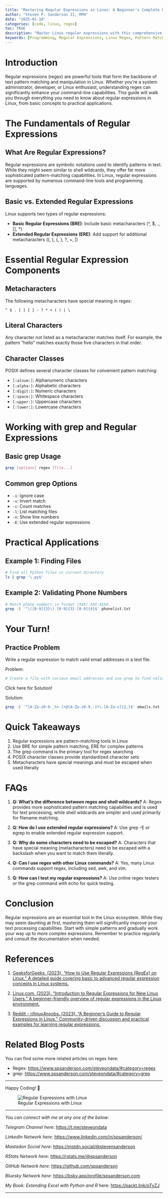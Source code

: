 ```yaml
---
title: "Mastering Regular Expressions in Linux: A Beginner's Complete Guide"
author: "Steven P. Sanderson II, MPH"
date: "2025-01-10"
categories: [code, linux, regex]
toc: TRUE
description: "Master Linux regular expressions with this comprehensive guide. Learn pattern matching, metacharacters, and practical examples for effective text manipulation in Linux"
keywords: [Programming, Regular Expressions, Linux Regex, Pattern Matching, grep Command, Text Manipulation, Linux grep regular expressions, Basic regular expressions Linux, Basic Regular Expressions, Extended Regular Expressions, Regex Syntax, Linux Command Line, POSIX Character Classes, How to use regular expressions in Linux, Beginner's guide to regex in Linux, Advanced regex patterns for Linux, Examples of regex with grep command, Understanding metacharacters in Linux regex, Extended regular expressions Linux, POSIX regular expressions, Regular expression metacharacters Linux, Linux regex patterns, Regular expression syntax Linux, Regex matching in Linux, Linux text pattern matching, Command line regex Linux]
---
```


# Introduction

Regular expressions (regex) are powerful tools that form the backbone of text pattern matching and manipulation in Linux. Whether you're a system administrator, developer, or Linux enthusiast, understanding regex can significantly enhance your command-line capabilities. This guide will walk you through everything you need to know about regular expressions in Linux, from basic concepts to practical applications.

# The Fundamentals of Regular Expressions

## What Are Regular Expressions?

Regular expressions are symbolic notations used to identify patterns in text. While they might seem similar to shell wildcards, they offer far more sophisticated pattern-matching capabilities. In Linux, regular expressions are supported by numerous command-line tools and programming languages.

## Basic vs. Extended Regular Expressions

Linux supports two types of regular expressions:

-   **Basic Regular Expressions (BRE)**: Include basic metacharacters (\^, \$, ., \[\], \*)
-   **Extended Regular Expressions (ERE)**: Add support for additional metacharacters ((, ), {, }, ?, +, \|)

# Essential Regular Expression Components

## Metacharacters

The following metacharacters have special meaning in regex:

```         
^ $ . [ ] { } - ? * + ( ) | \
```

## Literal Characters

Any character not listed as a metacharacter matches itself. For example, the pattern "hello" matches exactly those five characters in that order.

## Character Classes

POSIX defines several character classes for convenient pattern matching:

-   `[:alnum:]`: Alphanumeric characters
-   `[:alpha:]`: Alphabetic characters
-   `[:digit:]`: Numeric characters
-   `[:space:]`: Whitespace characters
-   `[:upper:]`: Uppercase characters
-   `[:lower:]`: Lowercase characters

# Working with grep and Regular Expressions

## Basic grep Usage

``` bash
grep [options] regex [file...]
```

## Common grep Options

-   `-i`: Ignore case
-   `-v`: Invert match
-   `-c`: Count matches
-   `-l`: List matching files
-   `-n`: Show line numbers
-   `-E`: Use extended regular expressions

# Practical Applications

## Example 1: Finding Files

``` bash
# Find all Python files in current directory
ls | grep '\.py$'
```

## Example 2: Validating Phone Numbers

``` bash
# Match phone numbers in format (XXX) XXX-XXXX
grep -E '^\([0-9]{3}\) [0-9]{3}-[0-9]{4}$' phonelist.txt
```

# Your Turn!

## Practice Problem

Write a regular expression to match valid email addresses in a text file.

Problem:

``` bash
# Create a file with various email addresses and use grep to find valid ones
```

<detaills>

<summary>Click here for Solution!</summary>

Solution:

``` bash
grep -E '^[A-Za-z0-9._%+-]+@[A-Za-z0-9.-]+\.[A-Za-z]{2,}$' emails.txt
```

</details>

# Quick Takeaways

1.  Regular expressions are pattern-matching tools in Linux
2.  Use BRE for simple pattern matching, ERE for complex patterns
3.  The grep command is the primary tool for regex searching
4.  POSIX character classes provide standardized character sets
5.  Metacharacters have special meanings and must be escaped when used literally

# FAQs

1.  **Q: What's the difference between regex and shell wildcards?** A: Regex provides more sophisticated pattern matching capabilities and is used for text processing, while shell wildcards are simpler and used primarily for filename matching.

2.  **Q: How do I use extended regular expressions?** A: Use grep -E or egrep to enable extended regular expression support.

3.  **Q: Why do some characters need to be escaped?** A: Characters that have special meaning (metacharacters) need to be escaped with a backslash when you want to match them literally.

4.  **Q: Can I use regex with other Linux commands?** A: Yes, many Linux commands support regex, including sed, awk, and vim.

5.  **Q: How can I test my regular expressions?** A: Use online regex testers or the grep command with echo for quick testing.

# Conclusion

Regular expressions are an essential tool in the Linux ecosystem. While they may seem daunting at first, mastering them will significantly improve your text processing capabilities. Start with simple patterns and gradually work your way up to more complex expressions. Remember to practice regularly and consult the documentation when needed.

# References

1.  [GeeksforGeeks. (2023). "How to Use Regular Expressions (RegEx) on Linux." A detailed guide covering basic to advanced regular expression concepts in Linux systems.](https://www.geeksforgeeks.org/how-to-use-regular-expressions-regex-on-linux/)

2.  [Linux.com. (2023). "Introduction to Regular Expressions for New Linux Users." A beginner-friendly overview of regular expressions in the Linux environment.](https://www.linux.com/topic/desktop/introduction-regular-expressions-new-linux-users/)

3.  [Reddit - r/linux4noobs. (2023). "A Beginner's Guide to Regular Expressions in Linux." Community-driven discussion and practical examples for learning regular expressions.](https://www.reddit.com/r/linux4noobs/comments/3cvpxu/a_beginners_guide_to_regular_expressions_in_linux/)

# Related Blog Posts

You can find some more related articles on regex here:

- Regex: [https://www.spsanderson.com/steveondata/#category=regex](https://www.spsanderson.com/steveondata/#category=regex)
- grep: [https://www.spsanderson.com/steveondata/#category=grep](https://www.spsanderson.com/steveondata/#category=grep)

------------------------------------------------------------------------

Happy Coding! 🚀

![Regular Expressions with Linux](todays_post.png)

------------------------------------------------------------------------

*You can connect with me at any one of the below*:

*Telegram Channel here*: <https://t.me/steveondata>

*LinkedIn Network here*: <https://www.linkedin.com/in/spsanderson/>

*Mastadon Social here*: [https://mstdn.social/\@stevensanderson](https://mstdn.social/@stevensanderson)

*RStats Network here*: [https://rstats.me/\@spsanderson](https://rstats.me/@spsanderson)

*GitHub Network here*: <https://github.com/spsanderson>

*Bluesky Network here*: <https://bsky.app/profile/spsanderson.com>

*My Book: Extending Excel with Python and R* here: <https://packt.link/oTyZJ>

------------------------------------------------------------------------

```{=html}
<script src="https://giscus.app/client.js"
        data-repo="spsanderson/steveondata"
        data-repo-id="R_kgDOIIxnLw"
        data-category="Comments"
        data-category-id="DIC_kwDOIIxnL84ChTk8"
        data-mapping="url"
        data-strict="0"
        data-reactions-enabled="1"
        data-emit-metadata="0"
        data-input-position="top"
        data-theme="dark"
        data-lang="en"
        data-loading="lazy"
        crossorigin="anonymous"
        async>
</script>
```
